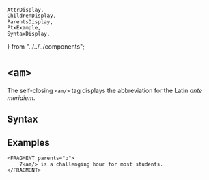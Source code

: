     AttrDisplay,
    ChildrenDisplay,
    ParentsDisplay,
    PtxExample,
    SyntaxDisplay,
} from "../../../components";

# `<am>`

The self-closing `<am/>` tag displays the abbreviation
 for the Latin <em>ante meridiem</em>.

## Syntax

<SyntaxDisplay name="am" />

## Examples

```ptx-example
<FRAGMENT parents="p">
    7<am/> is a challenging hour for most students.
</FRAGMENT>
```
